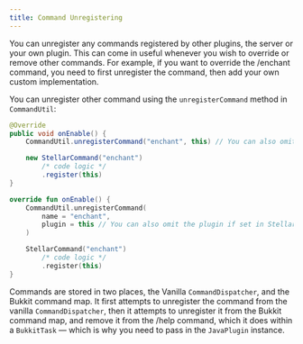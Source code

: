 ```yaml
---
title: Command Unregistering
---
```


You can unregister any commands registered by other plugins, the server or your own plugin. This can come in useful whenever you wish to override or remove other commands. For example, if you want to override the /enchant command, you need to first unregister the command, then add your own custom implementation.

You can unregister other command using the `unregisterCommand` method in `CommandUtil`:


```java tab="Java"
@Override
public void onEnable() {
    CommandUtil.unregisterCommand("enchant", this) // You can also omit the plugin if set in StellarConfig

    new StellarCommand("enchant")
        /* code logic */
        .register(this)
}
```
```kotlin tab="Kotlin"
override fun onEnable() {
    CommandUtil.unregisterCommand(
        name = "enchant",
        plugin = this // You can also omit the plugin if set in StellarConfig
    )

    StellarCommand("enchant")
        /* code logic */
        .register(this)
}
```

Commands are stored in two places, the Vanilla `CommandDispatcher`, and the Bukkit command map. It first attempts to unregister the command from the vanilla `CommandDispatcher`, then it attempts to unregister it from the Bukkit command map, and remove it from the /help command, which it does within a `BukkitTask` — which is why you need to pass in the `JavaPlugin` instance.